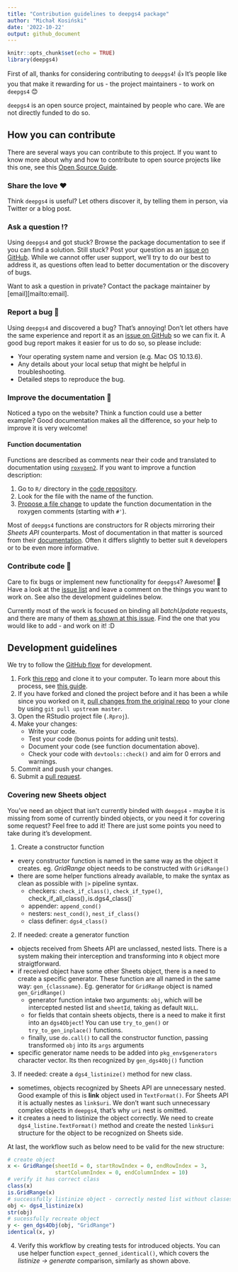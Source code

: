 ```yaml
---
title: "Contribution guidelines to deepgs4 package"
author: "Michał Kosiński"
date: '2022-10-22'
output: github_document
---
```


```r
knitr::opts_chunk$set(echo = TRUE)
library(deepgs4)
```

<!-- This CONTRIBUTING.md is adapted from https://gist.github.com/peterdesmet/e90a1b0dc17af6c12daf6e8b2f044e7c -->

First of all, thanks for considering contributing to `deepgs4`! 👍 It's people like you that make it rewarding for us - the project maintainers - to work on `deepgs4` 😊

`deepgs4` is an open source project, maintained by people who care. We are not directly funded to do so.

[repo]: https://github.com/StatisMike/deepgs4
[issues]: https://github.com/StatisMike/deepgs4/issues
[new_issue]: https://github.com/StatisMike/deepgs4/issues/new
<!-- [website]: https://our_org.github.io/our_package -->
<!-- [citation]: https://our_org.github.io/our_package/authors.html -->
[email]: mailto:kosinski.mich@gmail.com

<!-- ## Code of conduct -->

<!-- Please note that this project is released with a [Contributor Code of Conduct](CODE_OF_CONDUCT.md). By participating in this project you agree to abide by its terms. -->

## How you can contribute

There are several ways you can contribute to this project. If you want to know more about why and how to contribute to open source projects like this one, see this [Open Source Guide](https://opensource.guide/how-to-contribute/).

### Share the love ❤️

Think `deepgs4` is useful? Let others discover it, by telling them in person, via Twitter or a blog post.

### Ask a question ⁉️

<!-- [documentation][website] -->
Using `deepgs4` and got stuck? Browse the package documentation to see if you can find a solution. Still stuck? Post your question as an [issue on GitHub][new_issue]. While we cannot offer user support, we'll try to do our best to address it, as questions often lead to better documentation or the discovery of bugs.

Want to ask a question in private? Contact the package maintainer by [email][mailto:email].

### Report a bug 🐛

Using `deepgs4` and discovered a bug? That's annoying! Don't let others have the same experience and report it as an [issue on GitHub][new_issue] so we can fix it. A good bug report makes it easier for us to do so, so please include:

* Your operating system name and version (e.g. Mac OS 10.13.6).
* Any details about your local setup that might be helpful in troubleshooting.
* Detailed steps to reproduce the bug.

### Improve the documentation 📖

Noticed a typo on the website? Think a function could use a better example? Good documentation makes all the difference, so your help to improve it is very welcome!

<!-- #### The website -->

<!-- [This website][website] is generated with [`pkgdown`](http://pkgdown.r-lib.org/). That means we don't have to write any html: content is pulled together from documentation in the code, vignettes, [Markdown](https://guides.github.com/features/mastering-markdown/) files, the package `DESCRIPTION` and `_pkgdown.yml` settings. If you know your way around `pkgdown`, you can [propose a file change](https://help.github.com/articles/editing-files-in-another-user-s-repository/) to improve documentation. If not, [report an issue][new_issue] and we can point you in the right direction. -->

#### Function documentation

Functions are described as comments near their code and translated to documentation using [`roxygen2`](https://klutometis.github.io/roxygen/). If you want to improve a function description:

1. Go to `R/` directory in the [code repository][repo].
2. Look for the file with the name of the function.
3. [Propose a file change](https://help.github.com/articles/editing-files-in-another-user-s-repository/) to update the function documentation in the roxygen comments (starting with `#'`).

Most of `deepgs4` functions are constructors for R objects mirroring their 
*Sheets API* counterparts. Most of documentation in that matter is sourced from
their [documentation](https://developers.google.com/sheets/api/reference/rest).
Often it differs slightly to better suit `R` developers or to be even more
informative.

### Contribute code 📝

Care to fix bugs or implement new functionality for `deepgs4`? Awesome! 👏 Have a look at the [issue list][issues] and leave a comment on the things you want to work on. See also the development guidelines below.

Currently most of the work is focused on binding all *batchUpdate* requests, and
there are many of them [as shown at this issue](https://github.com/StatisMike/deepgs4/issues/1).
Find the one that you would like to add - and work on it! :D

## Development guidelines

We try to follow the [GitHub flow](https://guides.github.com/introduction/flow/) for development.

1. Fork [this repo][repo] and clone it to your computer. To learn more about this process, see [this guide](https://guides.github.com/activities/forking/).
2. If you have forked and cloned the project before and it has been a while since you worked on it, [pull changes from the original repo](https://help.github.com/articles/merging-an-upstream-repository-into-your-fork/) to your clone by using `git pull upstream master`.
3. Open the RStudio project file (`.Rproj`).
4. Make your changes:
    * Write your code.
    * Test your code (bonus points for adding unit tests).
    * Document your code (see function documentation above).
    * Check your code with `devtools::check()` and aim for 0 errors and warnings.
5. Commit and push your changes.
6. Submit a [pull request](https://guides.github.com/activities/forking/#making-a-pull-request).

### Covering new Sheets object

You've need an object that isn't currently binded with `deepgs4` - maybe it is missing from some of currently binded objects, or you need it for covering some request? Feel free to add it! There are just some
points you need to take during it's development.

1. Create a constructor function
  - every constructor function is named in the same way as the object it creates.
  eg. *GridRange* object needs to be constructed with `GridRange()`
  - there are some helper functions already available, to make the syntax as clean
  as possible with `|>` pipeline syntax.
    - checkers: `check_if_class()`, `check_if_type()`, check_if_all_class()`,
    `is.dgs4_class()`
    - appender: `append_cond()`
    - nesters: `nest_cond()`, `nest_if_class()`
    - class definer: `dgs4_class()`
2. If needed: create a generator function
  - objects received from Sheets API are unclassed, nested lists. There is a system
  making their interception and transforming into `R` object more straigtforward.
  - if received object have some other Sheets object, there is a need to create
  a specific generator. These function are all named in the same way: `gen_{classname}`.
  Eg. generator for `GridRange` object is named `gen_GridRange()`
    - generator function intake two arguments: `obj`, which will be intercepted 
    nested list and `sheetId`, taking as default `NULL`.
    - for fields that contain sheets objects, there is a need to make it first
    into an `dgs4Object`! You can use `try_to_gen()` or `try_to_gen_inplace()`
    functions.
    - finally, use `do.call()` to call the constructor function, passing transformed
    `obj` into its `args` arguments
  - specific generator name needs to be added into `pkg_env$generators` character
  vector. Its then recognized by `gen_dgs4Obj()` function
3. If needed: create a `dgs4_listinize()` method for new class.
  - sometimes, objects recognized by Sheets API are unnecessary nested. Good example
  of this is **link** object used in `TextFormat()`. For Sheets API it is actually
  nestes as `link$uri`. We don't want such unnecessary complex objects in `deepgs4`,
  that's why `uri` nest is omitted. 
  - it creates a need to listinize the object correctly. We need to create `dgs4_listine.TextFormat()`
  method and create the nested `link$uri` structure for the object to be recognized
  on Sheets side. 
  
At last, the workflow such as below need to be valid for the new structure:

```r
# create object
x <- GridRange(sheetId = 0, startRowIndex = 0, endRowIndex = 3,
               startColumnIndex = 0, endColumnIndex = 10)
# verify it has correct class
class(x)
is.GridRange(x)
# successfully listinize object - correctly nested list without classes
obj <- dgs4_listinize(x)
str(obj)
# sucessfully recreate object
y <- gen_dgs4Obj(obj, "GridRange")
identical(x, y)
```

4. Verify this workflow by creating tests for introduced objects. You can use
helper function `expect_genned_identical()`, which covers the *listinize -> generate*
comparison, similarly as shown above.
